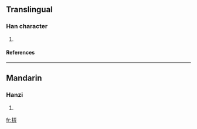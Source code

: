 ==Translingual==
===Han character===
{{Han char|rn=75|rad=木|as=07|sn=11|four=4194<sub>1</sub>|canj=木一土廿 (DMGT)}}
# {{defn|Han|sort=木07}}
====References====
{{Han ref|kx=0528.120|dkj=14832|dj=0917.020|hdz=21209.050|uh=6887|ud=26759|bh=D5B1|bd=54705}}

----
==Mandarin==
===Hanzi===
{{cmn-hanzi|pin=[[lòng]] ([[long4]])|wg=lung<sup>4</sup>}}
# {{defn|Mandarin}}

[[fr:梇]]